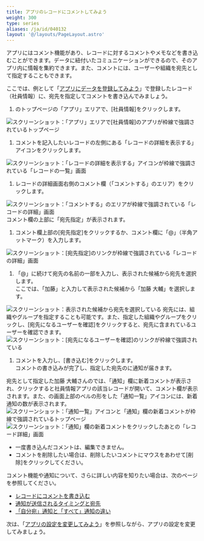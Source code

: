 ```yaml
---
title: アプリのレコードにコメントしてみよう
weight: 300
type: series
aliases: /ja/id/040132
layout: '@/layouts/PageLayout.astro'
---
```




アプリにはコメント機能があり、レコードに対するコメントやメモなどを書き込むことができます。データに紐付いたコミュニケーションができるので、そのアプリ内に情報を集約できます。また、コメントには、ユーザーや組織を宛先として指定することもできます。

ここでは、例として「[アプリにデータを登録してみよう](/k/ja/id/040134.html)」で登録したレコード（社員情報）に、宛先を指定してコメントを書き込んでみましょう。

1. <Kintone />のトップページの「アプリ」エリアで、[社員情報]をクリックします。
  <Img src="/k/kintone/img-ja/add_record_app_img01.png" alt="スクリーンショット：「アプリ」エリアで[社員情報]のアプリが枠線で強調されているトップページ" />

1. コメントを記入したいレコードの左側にある「レコードの詳細を表示する」アイコンをクリックします。
  <Img src="/k/kintone/img-ja/add_record_app_img05.png" alt="スクリーンショット：「レコードの詳細を表示する」アイコンが枠線で強調されている「レコードの一覧」画面" />

1. レコードの詳細画面右側のコメント欄（「コメントする」のエリア）をクリックします。
  <Img src="/k/kintone/img-ja/add_comment_img01.png" alt="スクリーンショット：「コメントする」のエリアが枠線で強調されている「レコードの詳細」画面" />
  コメント欄の上部に「宛先指定」が表示されます。

1. コメント欄上部の[宛先指定]をクリックするか、コメント欄に「@」（半角アットマーク）を入力します。
  <Img src="/k/kintone/img-ja/add_comment_img02.png" alt="スクリーンショット：[宛先指定]のリンクが枠線で強調されている「レコードの詳細」画面" />

1. 「@」に続けて宛先の名前の一部を入力し、表示された候補から宛先を選択します。  
  ここでは、「加藤」と入力して表示された候補から「加藤 大輔」を選択します。  
  <Img src="/k/kintone/img-ja/add_comment_img03.png" alt="スクリーンショット：表示された候補から宛先を選択している" />
  <Note>
   宛先には、組織やグループを指定することも可能です。また、指定した組織やグループをクリックし、[宛先になるユーザーを確認]をクリックすると、宛先に含まれているユーザーを確認できます。
  <Img src="/k/kintone/img-ja/comment_address_img05_1.png" alt="スクリーンショット：[宛先になるユーザーを確認]のリンクが枠線で強調されている" />
  </Note>

1. コメントを入力し、[書き込む]をクリックします。  
  コメントの書き込みが完了し、指定した宛先の<Kintone />に通知が届きます。

宛先として指定した加藤 大輔さんの<Kintone />では、「通知」欄に新着コメントが表示され、クリックすると社員情報アプリの該当レコードが開いて、コメント欄が表示されます。また、<Kintone />の画面上部のベルの形をした「通知一覧」アイコンには、新着通知の数が表示されます。
<Img src="/k/kintone/img-ja/add_comment_img06.png" alt="スクリーンショット：「通知一覧」アイコンと「通知」欄の新着コメントが枠線で強調されているトップページ" />
<Img src="/k/kintone/img-ja/add_comment_img07.png" alt="スクリーンショット：「通知」欄の新着コメントをクリックしたあとの「レコード詳細」画面" />

<Note>

* 一度書き込んだコメントは、編集できません。
* コメントを削除したい場合は、削除したいコメントにマウスをあわせて[削除]をクリックしてください。

</Note>

<Hint>

コメント機能や通知について、さらに詳しい内容を知りたい場合は、次のページを参照してください。

* [レコードにコメントを書き込む](/k/ja/id/040463.html)
* [通知が送信されるタイミングと宛先](/k/ja/id/040673.html)
* [「自分宛」通知と「すべて」通知の違い](/k/ja/id/040674.html)

</Hint>

次は、「[アプリの設定を変更してみよう](/k/ja/id/040135.html)」を参照しながら、アプリの設定を変更してみましょう。
